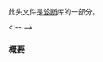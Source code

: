 {{cpp/header/title|stacktrace|notes={{mark c++23}}}}
{{cpp/header/navbar}}
此头文件是[[cpp/error|诊断]]库的一部分。

{{dsc begin}}&lt;!--
{{dsc h1|包含}}
{{dsc inc|cpp/header/dsc compare}}
--&gt;
{{dsc h1|类}}
{{dsc inc|cpp/utility/dsc stacktrace_entry}}
{{dsc inc|cpp/utility/dsc basic_stacktrace}}
{{dsc inc|cpp/utility/stacktrace_entry/dsc hash}}
{{dsc inc|cpp/utility/basic_stacktrace/dsc hash}}
{{dsc h2|前置声明}}
{{dsc header|functional}}
{{dsc inc|cpp/utility/dsc hash}}
{{dsc end}}

{{dsc begin}}
{{dsc h2|类型别名}}
{{dsc hitem|别名|类型}}
{{dsc|{{ttb|std::stacktrace}}|{{co|std::basic_stacktrace&lt;std::allocator&lt;std::stacktrace_entry&gt;&gt;}}}}
{{dsc|{{ttb|std::pmr::stacktrace}}|{{c/core|std::pmr::basic_stacktrace&lt;}}&lt;br&gt;   {{nbspt|4}}{{c/core|std::pmr::polymorphic_allocator&lt;std::stacktrace_entry&gt;&gt;}}}}
{{dsc end}}

{{dsc begin}}
{{dsc h1|函数}}
{{dsc inc|cpp/utility/basic_stacktrace/dsc swap2}}
{{dsc inc|cpp/utility/stacktrace_entry/dsc to_string}}
{{dsc inc|cpp/utility/basic_stacktrace/dsc to_string}}
{{dsc inc|cpp/utility/stacktrace_entry/dsc operator ltlt}}
{{dsc inc|cpp/utility/basic_stacktrace/dsc operator ltlt}}
{{dsc end}}

===概要===
{{cpp/synopsis/stacktrace}}

{{langlinks|de|en|es|ja|ru}}